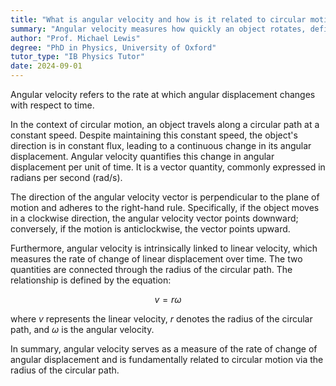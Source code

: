 ```yaml
---
title: "What is angular velocity and how is it related to circular motion?"
summary: "Angular velocity measures how quickly an object rotates, defined as the change in angular displacement over time."
author: "Prof. Michael Lewis"
degree: "PhD in Physics, University of Oxford"
tutor_type: "IB Physics Tutor"
date: 2024-09-01
---
```


Angular velocity refers to the rate at which angular displacement changes with respect to time.

In the context of circular motion, an object travels along a circular path at a constant speed. Despite maintaining this constant speed, the object's direction is in constant flux, leading to a continuous change in its angular displacement. Angular velocity quantifies this change in angular displacement per unit of time. It is a vector quantity, commonly expressed in radians per second (rad/s).

The direction of the angular velocity vector is perpendicular to the plane of motion and adheres to the right-hand rule. Specifically, if the object moves in a clockwise direction, the angular velocity vector points downward; conversely, if the motion is anticlockwise, the vector points upward.

Furthermore, angular velocity is intrinsically linked to linear velocity, which measures the rate of change of linear displacement over time. The two quantities are connected through the radius of the circular path. The relationship is defined by the equation:

$$
v = r\omega
$$

where $v$ represents the linear velocity, $r$ denotes the radius of the circular path, and $\omega$ is the angular velocity.

In summary, angular velocity serves as a measure of the rate of change of angular displacement and is fundamentally related to circular motion via the radius of the circular path.
    